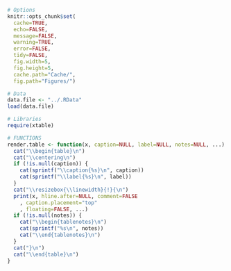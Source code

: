 ```r
# Options
knitr::opts_chunk$set(
  cache=TRUE,
  echo=FALSE,
  message=FALSE,
  warning=TRUE,
  error=FALSE,
  tidy=FALSE,
  fig.width=5,
  fig.height=5,
  cache.path="Cache/",
  fig.path="Figures/")

# Data
data.file <- "../.RData"
load(data.file)

# Libraries
require(xtable)

# FUNCTIONS
render.table <- function(x, caption=NULL, label=NULL, notes=NULL, ...) { 
  cat("\\begin{table}\n")                  
  cat("\\centering\n")
  if (!is.null(caption)) {
    cat(sprintf("\\caption{%s}\n", caption))
    cat(sprintf("\\label{%s}\n", label))             
  }
  cat("\\resizebox{\\linewidth}{!}{\n")
  print(x, hline.after=NULL, comment=FALSE
    , caption.placement="top"
    , floating=FALSE, ...)
  if (!is.null(notes)) {
    cat("\\begin{tablenotes}\n")                  
    cat(sprintf("%s\n", notes))
    cat("\\end{tablenotes}\n")
  }
  cat("}\n")
  cat("\\end{table}\n")   
}
```